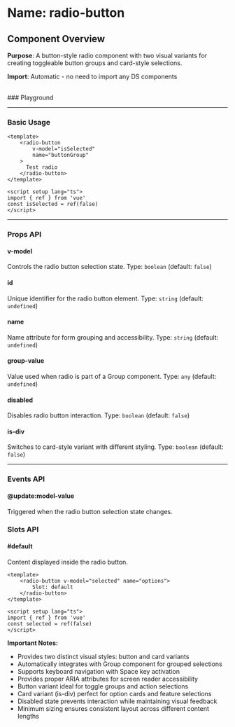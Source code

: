 
<Meta of={RadioButton} />

# Name: radio-button
## Component Overview

**Purpose**: A button-style radio component with two visual variants for creating toggleable button groups and card-style selections.

**Import**: Automatic - no need to import any DS components

<br />
### Playground

<Canvas of={RadioButton.Primary} />
<Controls />

---

### Basic Usage

```vue
<template>
    <radio-button 
        v-model="isSelected"
        name="buttonGroup"
    >
      Test radio
    </radio-button>
</template>

<script setup lang="ts">
import { ref } from 'vue'
const isSelected = ref(false)
</script>
```

<Canvas sourceState="none" of={RadioButton.Primary} />

---

### Props API

#### v-model
Controls the radio button selection state. Type: `boolean` (default: `false`)

#### id
Unique identifier for the radio button element. Type: `string` (default: `undefined`)

#### name
Name attribute for form grouping and accessibility. Type: `string` (default: `undefined`)

#### group-value
Value used when radio is part of a Group component. Type: `any` (default: `undefined`)

#### disabled
Disables radio button interaction. Type: `boolean` (default: `false`)

<Canvas sourceState="none" of={RadioButton.Disabled} />

#### is-div
Switches to card-style variant with different styling. Type: `boolean` (default: `false`)

<Canvas sourceState="none" of={RadioButton.RadioDiv} />

---

### Events API

#### @update:model-value
Triggered when the radio button selection state changes.

### Slots API

#### #default
Content displayed inside the radio button.

```vue
<template>
    <radio-button v-model="selected" name="options">
        Slot: default
    </radio-button>
</template>

<script setup lang="ts">
import { ref } from 'vue'
const selected = ref(false)
</script>
```

**Important Notes:**
- Provides two distinct visual styles: button and card variants
- Automatically integrates with Group component for grouped selections
- Supports keyboard navigation with Space key activation
- Provides proper ARIA attributes for screen reader accessibility
- Button variant ideal for toggle groups and action selections
- Card variant (is-div) perfect for option cards and feature selections
- Disabled state prevents interaction while maintaining visual feedback
- Minimum sizing ensures consistent layout across different content lengths